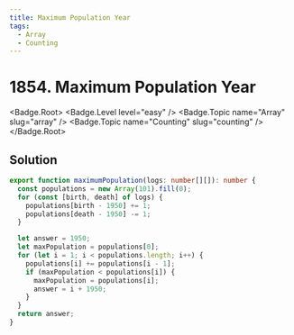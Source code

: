 ```yaml
---
title: Maximum Population Year
tags:
  - Array
  - Counting
---
```


# 1854. Maximum Population Year

<Badge.Root>
  <Badge.Level level="easy" />
  <Badge.Topic name="Array" slug="array" />
  <Badge.Topic name="Counting" slug="counting" />
</Badge.Root>

## Solution

```typescript filename="solution.ts" copy
export function maximumPopulation(logs: number[][]): number {
  const populations = new Array(101).fill(0);
  for (const [birth, death] of logs) {
    populations[birth - 1950] += 1;
    populations[death - 1950] -= 1;
  }

  let answer = 1950;
  let maxPopulation = populations[0];
  for (let i = 1; i < populations.length; i++) {
    populations[i] += populations[i - 1];
    if (maxPopulation < populations[i]) {
      maxPopulation = populations[i];
      answer = i + 1950;
    }
  }
  return answer;
}
```

<ProblemLink
  codingSite="leetcode"
  href="https://leetcode.com/problems/maximum-population-year"
  title="Maximum Population Year"
/>
